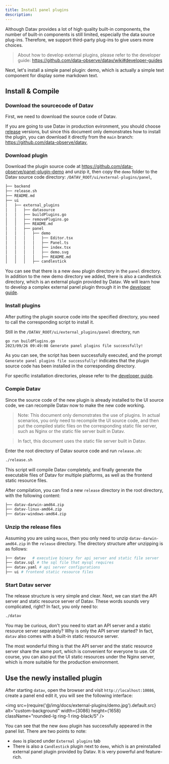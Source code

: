 ```yaml
---
title: Install panel plugins
description: 
---
```



Although Datav provides a lot of high quality built-in components, the number of built-in components is still limited, especially the data source plug-ins. Therefore, we support third-party plug-ins to give users more choices.

> About how to develop external plugins, please refer to the developer guide: https://github.com/data-observe/datav/wiki#developer-guides

Next, let's install a simple panel plugin: demo, which is actually a simple text component for display some markdown text.

## Install & Compile

### Download the sourcecode of Datav

First, we need to download the source code of Datav. 

If you are going to use Datav in production evironment, you should choose [release](https://github.com/data-observe/datav/releases) versions, but since this document only demonstrates how to install the plugin, you can download it directly from the `main` branch: https://github.com/data-observe/datav,


### Download plugin

Download the plugin source code at https://github.com/data-observe/panel-plugin-demo and unzip it, 
then copy the `demo` folder to the Datav source code directory: `/DATAV_ROOT/ui/external-plugins/panel`,


```bash
├── backend
├── release.sh
├── README.md
├── ui
│   ├── external_plugins
│   │   ├── datasource
│   │   ├── buildPlugins.go
│   │   ├── removePlugins.go
│   │   ├── README.md
│   │   ├── panel
│   │   │   ├── demo
│   │   │   │   ├── Editor.tsx
│   │   │   │   ├── Panel.ts
│   │   │   │   ├── index.tsx
│   │   │   │   ├── demo.svg
│   │   │   │   ├── README.md    
│   │   │   ├── candlestick
```

You can see that there is a new `demo` plugin directory in the `panel` directory. In addition to the new demo directory we added, there is also a candlestick directory, which is an external plugin provided by Datav. We will learn how to develop a complex external panel plugin through it in the [developer guide](https://github.com/data-observe/datav/wiki).

### Install plugins


 After putting the plugin source code into the specified directory, you need to call the 
 corresponding script to install it. 

Still in the `/DATAV_ROOT/ui/external_plugins/panel` directory, run

```bash 
go run buildPlugins.go
2023/09/26 09:49:08 Generate panel plugins file successfully!
```

As you can see, the script has been successfully executed, and the prompt `Generate panel plugins file successfully!` indicates that the plugin source code has been installed in the corresponding directory.

For specific installation directories, please refer to the [developer guide](https://github.com/data-observe/datav/wiki/Create-panel-plugin#installed-plugin-files).


### Compie Datav

Since the source code of the new plugin is already installed to the UI source code, we can recompile Datav now to make the new code working.

> Note: This document only demonstrates the use of plugins. In actual scenarios, you only need to recompile the UI source code, and then put the compiled static files on the corresponding static file server, such as Nginx or the static file server built in Datav. 

> In fact, this document uses the static file server built in Datav.

Enter the root directory of Datav source code and run `release.sh`:

```bash
./release.sh 
```

This script will compile Datav completely, and finally generate the executable files of Datav for multiple platforms, as well as the frontend static resource files.

After compilation, you can find a new `release` directory in the root directory, with the following content:

```bash
├── datav-darwin-amd64.zip
├── datav-linux-amd64.zip
├── datav-windows-amd64.zip
```

### Unzip the release files

Assuming you are using `macos`, then you only need to unzip `datav-darwin-amd64.zip` in the `release` directory. The directory structure after unzipping is as follows:

```bash 
├── datav   # executive binary for api server and static file server
├── datav.sql # the sql file that mysql requires
├── datav.yaml # api server configurations
├── ui # frontend static resource files
```

### Start Datav server

The release structure is very simple and clear. Next, we can start the API server and static resource server of Datav. These words sounds very complicated, right? In fact, you only need to:

```bash 
./datav
```

You may be curious, don't you need to start an API server and a static resource server separately? Why is only the API server started? In fact,  `datav` also comes with a built-in static resource server.

The most wonderful thing is that the API server and the static resource server share the same port, which is convenient for everyone to use. 
Of course, you can also put the UI static resources under the Nginx server, which is more suitable for the production environment.



## Use the newly installed plugin

After starting `datav`, open the browser and visit `http://localhost:10086`, create a panel end edit it, you will see the following interface:


<img src={require('@/img/docs/external-plugins/demo.jpg').default.src} alt="custom-background" width={3086} height={1658} className="rounded-lg ring-1 ring-black/5" />


You can see that the new `demo` plugin has successfully appeared in the panel list. There are two points to note:

- `demo` is placed under `External plugins` tab
- There is also a `Candlestick` plugin next to `demo`, which is an preinstalled external panel plugin provided by Datav. It is very powerful and feature-rich.

